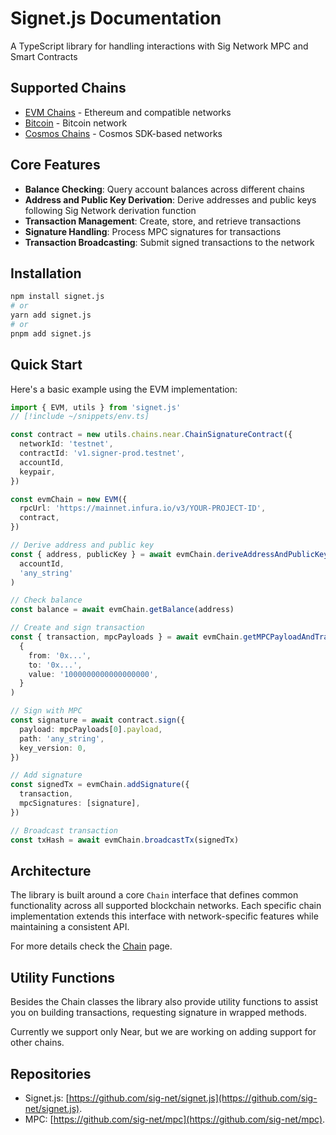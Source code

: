 # Signet.js Documentation

A TypeScript library for handling interactions with Sig Network MPC and Smart Contracts

## Supported Chains

- [EVM Chains](./chains/evm.mdx) - Ethereum and compatible networks
- [Bitcoin](./chains/bitcoin/bitcoin.mdx) - Bitcoin network
- [Cosmos Chains](./chains/cosmos.mdx) - Cosmos SDK-based networks

## Core Features

- **Balance Checking**: Query account balances across different chains
- **Address and Public Key Derivation**: Derive addresses and public keys following Sig Network derivation function
- **Transaction Management**: Create, store, and retrieve transactions
- **Signature Handling**: Process MPC signatures for transactions
- **Transaction Broadcasting**: Submit signed transactions to the network

## Installation

```bash
npm install signet.js
# or
yarn add signet.js
# or
pnpm add signet.js
```

## Quick Start

Here's a basic example using the EVM implementation:

```ts twoslash
import { EVM, utils } from 'signet.js'
// [!include ~/snippets/env.ts]

const contract = new utils.chains.near.ChainSignatureContract({
  networkId: 'testnet',
  contractId: 'v1.signer-prod.testnet',
  accountId,
  keypair,
})

const evmChain = new EVM({
  rpcUrl: 'https://mainnet.infura.io/v3/YOUR-PROJECT-ID',
  contract,
})

// Derive address and public key
const { address, publicKey } = await evmChain.deriveAddressAndPublicKey(
  accountId,
  'any_string'
)

// Check balance
const balance = await evmChain.getBalance(address)

// Create and sign transaction
const { transaction, mpcPayloads } = await evmChain.getMPCPayloadAndTransaction(
  {
    from: '0x...',
    to: '0x...',
    value: '1000000000000000000',
  }
)

// Sign with MPC
const signature = await contract.sign({
  payload: mpcPayloads[0].payload,
  path: 'any_string',
  key_version: 0,
})

// Add signature
const signedTx = evmChain.addSignature({
  transaction,
  mpcSignatures: [signature],
})

// Broadcast transaction
const txHash = await evmChain.broadcastTx(signedTx)
```

## Architecture

The library is built around a core `Chain` interface that defines common functionality across all supported blockchain networks. Each specific chain implementation extends this interface with network-specific features while maintaining a consistent API.

For more details check the [Chain](./chain.mdx) page.

## Utility Functions

Besides the Chain classes the library also provide utility functions to assist you on building transactions, requesting signature in wrapped methods.

Currently we support only Near, but we are working on adding support for other chains.

## Repositories

- Signet.js: [https://github.com/sig-net/signet.js](https://github.com/sig-net/signet.js).
- MPC: [https://github.com/sig-net/mpc](https://github.com/sig-net/mpc).
